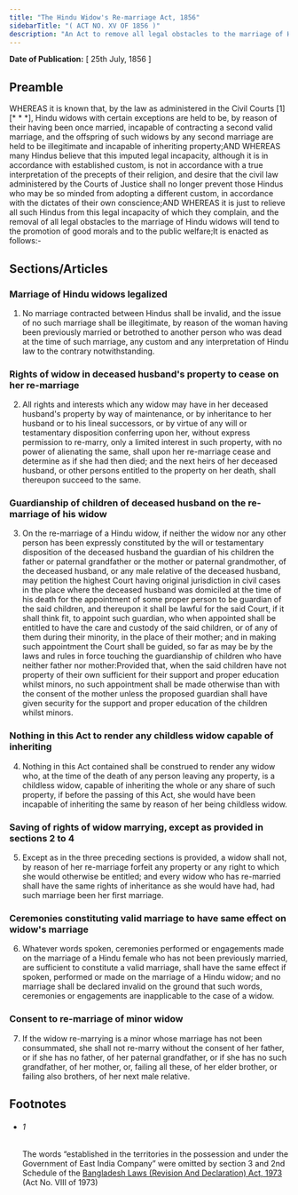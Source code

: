 ```yaml
---
title: "The Hindu Widow's Re-marriage Act, 1856"
sidebarTitle: "( ACT NO. XV OF 1856 )"
description: "An Act to remove all legal obstacles to the marriage of Hindu Widows."
---
```


**Date of Publication:** [ 25th July, 1856 ]

## Preamble

WHEREAS it is known that, by the law as administered in the Civil Courts [1][\* \* \*], Hindu widows with certain exceptions are held to be, by reason of their having been once married, incapable of contracting a second valid marriage, and the offspring of such widows by any second marriage are held to be illegitimate and incapable of inheriting property;AND WHEREAS many Hindus believe that this imputed legal incapacity, although it is in accordance with established custom, is not in accordance with a true interpretation of the precepts of their religion, and desire that the civil law administered by the Courts of Justice shall no longer prevent those Hindus who may be so minded from adopting a different custom, in accordance with the dictates of their own conscience;AND WHEREAS it is just to relieve all such Hindus from this legal incapacity of which they complain, and the removal of all legal obstacles to the marriage of Hindu widows will tend to the promotion of good morals and to the public welfare;It is enacted as follows:-

## Sections/Articles

### Marriage of Hindu widows legalized

1. No marriage contracted between Hindus shall be invalid, and the issue of no such marriage shall be illegitimate, by reason of the woman having been previously married or betrothed to another person who was dead at the time of such marriage, any custom and any interpretation of Hindu law to the contrary notwithstanding.

### Rights of widow in deceased husband's property to cease on her re-marriage

2. All rights and interests which any widow may have in her deceased husband's property by way of maintenance, or by inheritance to her husband or to his lineal successors, or by virtue of any will or testamentary disposition conferring upon her, without express permission to re-marry, only a limited interest in such property, with no power of alienating the same, shall upon her re-marriage cease and determine as if she had then died; and the next heirs of her deceased husband, or other persons entitled to the property on her death, shall thereupon succeed to the same.

### Guardianship of children of deceased husband on the re-marriage of his widow

3. On the re-marriage of a Hindu widow, if neither the widow nor any other person has been expressly constituted by the will or testamentary disposition of the deceased husband the guardian of his children the father or paternal grandfather or the mother or paternal grandmother, of the deceased husband, or any male relative of the deceased husband, may petition the highest Court having original jurisdiction in civil cases in the place where the deceased husband was domiciled at the time of his death for the appointment of some proper person to be guardian of the said children, and thereupon it shall be lawful for the said Court, if it shall think fit, to appoint such guardian, who when appointed shall be entitled to have the care and custody of the said children, or of any of them during their minority, in the place of their mother; and in making such appointment the Court shall be guided, so far as may be by the laws and rules in force touching the guardianship of children who have neither father nor mother:Provided that, when the said children have not property of their own sufficient for their support and proper education whilst minors, no such appointment shall be made otherwise than with the consent of the mother unless the proposed guardian shall have given security for the support and proper education of the children whilst minors.

### Nothing in this Act to render any childless widow capable of inheriting

4. Nothing in this Act contained shall be construed to render any widow who, at the time of the death of any person leaving any property, is a childless widow, capable of inheriting the whole or any share of such property, if before the passing of this Act, she would have been incapable of inheriting the same by reason of her being childless widow.

### Saving of rights of widow marrying, except as provided in sections 2 to 4

5. Except as in the three preceding sections is provided, a widow shall not, by reason of her re-marriage forfeit any property or any right to which she would otherwise be entitled; and every widow who has re-married shall have the same rights of inheritance as she would have had, had such marriage been her first marriage.

### Ceremonies constituting valid marriage to have same effect on widow's marriage

6. Whatever words spoken, ceremonies performed or engagements made on the marriage of a Hindu female who has not been previously married, are sufficient to constitute a valid marriage, shall have the same effect if spoken, performed or made on the marriage of a Hindu widow; and no marriage shall be declared invalid on the ground that such words, ceremonies or engagements are inapplicable to the case of a widow.

### Consent to re-marriage of minor widow

7. If the widow re-marrying is a minor whose marriage has not been consummated, she shall not re-marry without the consent of her father, or if she has no father, of her paternal grandfather, or if she has no such grandfather, of her mother, or, failing all these, of her elder brother, or failing also brothers, of her next male relative.

## Footnotes

- ###### 1

  The words “established in the territories in the possession and under the Government of East India Company” were omitted by section 3 and 2nd Schedule of the [Bangladesh Laws (Revision And Declaration) Act, 1973](/act-430.html "Bangladesh Laws (Revision And Declaration) Act, 1973") (Act No. VIII of 1973)
